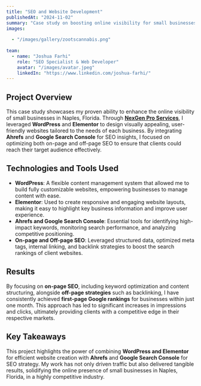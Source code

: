 ```yaml
---
title: "SEO and Website Development"
publishedAt: "2024-11-02"
summary: "Case study on boosting online visibility for small businesses in Naples, Florida, using WordPress, Elementor, and advanced SEO strategies."
images:
  
  - "/images/gallery/zootscannabis.png"
  
team:
  - name: "Joshua Farhi"
    role: "SEO Specialist & Web Developer"
    avatar: "/images/avatar.jpeg"
    linkedIn: "https://www.linkedin.com/joshua-farhi/"
---
```


## Project Overview

This case study showcases my proven ability to enhance the online visibility of small businesses in Naples, Florida. Through **[NexGen Pro Services](https://nexgenproservices.com/)**, I leveraged **WordPress** and **Elementor** to design visually appealing, user-friendly websites tailored to the needs of each business. By integrating **Ahrefs** and **Google Search Console** for SEO insights, I focused on optimizing both on-page and off-page SEO to ensure that clients could reach their target audience effectively.

## Technologies and Tools Used

- **WordPress**: A flexible content management system that allowed me to build fully customizable websites, empowering businesses to manage content with ease.
- **Elementor**: Used to create responsive and engaging website layouts, making it easy to highlight key business information and improve user experience.
- **Ahrefs and Google Search Console**: Essential tools for identifying high-impact keywords, monitoring search performance, and analyzing competitive positioning.
- **On-page and Off-page SEO**: Leveraged structured data, optimized meta tags, internal linking, and backlink strategies to boost the search rankings of client websites.

## Results

By focusing on **on-page SEO**, including keyword optimization and content structuring, alongside **off-page strategies** such as backlinking, I have consistently achieved **first-page Google rankings** for businesses within just one month. This approach has led to significant increases in impressions and clicks, ultimately providing clients with a competitive edge in their respective markets.

## Key Takeaways

This project highlights the power of combining **WordPress and Elementor** for efficient website creation with **Ahrefs** and **Google Search Console** for SEO strategy. My work has not only driven traffic but also delivered tangible results, solidifying the online presence of small businesses in Naples, Florida, in a highly competitive industry.
